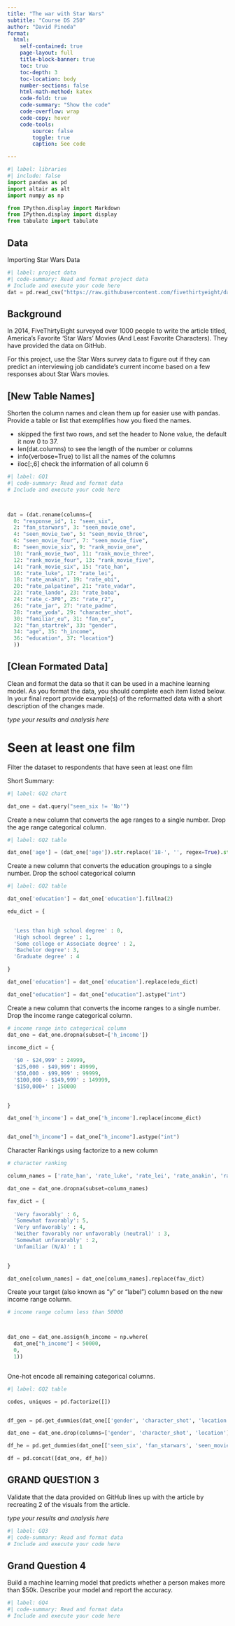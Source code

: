 ```yaml
---
title: "The war with Star Wars"
subtitle: "Course DS 250"
author: "David Pineda"
format:
  html:
    self-contained: true
    page-layout: full
    title-block-banner: true
    toc: true
    toc-depth: 3
    toc-location: body
    number-sections: false
    html-math-method: katex
    code-fold: true
    code-summary: "Show the code"
    code-overflow: wrap
    code-copy: hover
    code-tools:
        source: false
        toggle: true
        caption: See code

---
```


```python
#| label: libraries
#| include: false
import pandas as pd
import altair as alt
import numpy as np

from IPython.display import Markdown
from IPython.display import display
from tabulate import tabulate
```


## Data

Importing Star Wars Data

```python
#| label: project data
#| code-summary: Read and format project data
# Include and execute your code here
dat = pd.read_csv("https://raw.githubusercontent.com/fivethirtyeight/data/master/star-wars-survey/StarWars.csv",encoding= 'unicode_escape', skiprows=2, header=None)
```


## Background

In 2014, FiveThirtyEight surveyed over 1000 people to write the article titled, America’s Favorite ‘Star Wars’ Movies (And Least Favorite Characters). They have provided the data on GitHub.

For this project, use the Star Wars survey data to figure out if they can predict an interviewing job candidate’s current income based on a few responses about Star Wars movies.



## [New Table Names]

Shorten the column names and clean them up for easier use with pandas. Provide a table or list that exemplifies how you fixed the names.

- skipped the first two rows, and set the header to None value, the default it now 0 to 37. 
- len(dat.columns) to see the length of the number or columns
- info(verbose=True) to list all the names of the columns
- iloc[:,6] check the information of all column 6

```python
#| label: GQ1
#| code-summary: Read and format data
# Include and execute your code here



dat = (dat.rename(columns={
  0: "response_id", 1: "seen_six", 
  2: "fan_starwars", 3: "seen_movie_one", 
  4: "seen_movie_two", 5: "seen_movie_three", 
  6: "seen_movie_four", 7: "seen_movie_five", 
  8: "seen_movie_six", 9: "rank_movie_one", 
  10: "rank_movie_two", 11: "rank_movie_three", 
  12: "rank_movie_four", 13: "rank_movie_five", 
  14: "rank_movie_six", 15: "rate_han", 
  16: "rate_luke", 17: "rate_lei", 
  18: "rate_anakin", 19: "rate_obi", 
  20: "rate_palpatine", 21: "rate_vadar", 
  22: "rate_lando", 23: "rate_boba", 
  24: "rate_c-3P0", 25: "rate_r2",
  26: "rate_jar", 27: "rate_padme", 
  28: "rate_yoda", 29: "character_shot", 
  30: "familiar_eu", 31: "fan_eu", 
  32: "fan_startrek", 33: "gender", 
  34: "age", 35: "h_income", 
  36: "education", 37: "location"}
  ))

```



## [Clean Formated Data]

Clean and format the data so that it can be used in a machine learning model. As you format the data, you should complete each item listed below. In your final report provide example(s) of the reformatted data with a short description of the changes made.

_type your results and analysis here_


# Seen at least one film

Filter the dataset to respondents that have seen at least one film

Short Summary: 
```python
#| label: GQ2 chart

dat_one = dat.query("seen_six != 'No'")

```



Create a new column that converts the age ranges to a single number. Drop the age range categorical column.
```python
#| label: GQ2 table

dat_one['age'] = (dat_one['age']).str.replace('18-', '', regex=True).str.replace('30-', '', regex=True).str.replace('45-', '', regex=True).str.replace('>60|> 60', '60', regex=True)


```



Create a new column that converts the education groupings to a single number. Drop the school categorical column
```python
#| label: GQ2 table

dat_one['education'] = dat_one['education'].fillna(2)

edu_dict = {
  

  'Less than high school degree' : 0,
  'High school degree' : 1,
  'Some college or Associate degree' : 2,
  'Bachelor degree': 3,
  'Graduate degree' : 4

}

dat_one['education'] = dat_one['education'].replace(edu_dict)

dat_one["education"] = dat_one["education"].astype("int")

```



Create a new column that converts the income ranges to a single number. Drop the income range categorical column.
```python
# income range into categorical column
dat_one = dat_one.dropna(subset=['h_income'])

income_dict = {
  
  '$0 - $24,999' : 24999,
  '$25,000 - $49,999': 49999,
  '$50,000 - $99,999' : 99999,
  '$100,000 - $149,999' : 149999,
  '$150,000+' : 150000
  

}

dat_one['h_income'] = dat_one['h_income'].replace(income_dict)


dat_one["h_income"] = dat_one["h_income"].astype("int")
```



Character Rankings using factorize to a new column
```python
# character ranking

column_names = ['rate_han', 'rate_luke', 'rate_lei', 'rate_anakin', 'rate_obi', 'rate_palpatine', 'rate_vadar', 'rate_lando', 'rate_boba', 'rate_c-3P0', 'rate_r2', 'rate_jar', 'rate_padme', 'rate_yoda']

dat_one = dat_one.dropna(subset=column_names)

fav_dict = {
  
  'Very favorably' : 6,
  'Somewhat favorably': 5,
  'Very unfavorably' : 4,
  'Neither favorably nor unfavorably (neutral)' : 3,
  'Somewhat unfavorably' : 2,
  'Unfamiliar (N/A)' : 1
  

}

dat_one[column_names] = dat_one[column_names].replace(fav_dict)

```


Create your target (also known as “y” or “label”) column based on the new income range column.
```python
# income range column less than 50000



dat_one = dat_one.assign(h_income = np.where(
  dat_one["h_income"] < 50000, 
  0, 
  1))



```







One-hot encode all remaining categorical columns.
```python
#| label: GQ2 table

codes, uniques = pd.factorize([])


df_gen = pd.get_dummies(dat_one[['gender', 'character_shot', 'location']])

dat_one = dat_one.drop(columns=['gender', 'character_shot', 'location'])

df_he = pd.get_dummies(dat_one[['seen_six', 'fan_starwars', 'seen_movie_one', 'seen_movie_two', 'seen_movie_three', 'seen_movie_four', 'seen_movie_five', 'seen_movie_six']])

df = pd.concat([dat_one, df_he])

```




## GRAND QUESTION 3

Validate that the data provided on GitHub lines up with the article by recreating 2 of the visuals from the article.

_type your results and analysis here_

```python
#| label: GQ3
#| code-summary: Read and format data
# Include and execute your code here


```




## Grand Question 4

Build a machine learning model that predicts whether a person makes more than $50k. Describe your model and report the accuracy.

```python
#| label: GQ4
#| code-summary: Read and format data
# Include and execute your code here
```
